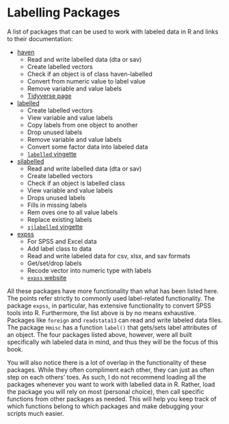 # Labelling Packages

A list of packages that can be used to work with labeled data in R and links to their documentation:

* [haven](https://cran.r-project.org/web/packages/haven/haven.pdf)
  * Read and write labelled data (dta or sav)
  * Create labelled vectors
  * Check if an object is of class haven-labelled
  * Convert from numeric value to label value
  * Remove variable and value labels
  * [Tidyverse page](https://haven.tidyverse.org/)
* [labelled](https://cran.r-project.org/web/packages/labelled/labelled.pdf)
  * Create labelled vectors
  * View variable and value labels
  * Copy labels from one object to another
  * Drop unused labels
  * Remove variable and value labels
  * Convert some factor data into labeled data
  * [`labelled` vingette](https://cran.r-project.org/web/packages/labelled/vignettes/intro_labelled.html)
* [sjlabelled](https://cran.r-project.org/web/packages/sjlabelled/sjlabelled.pdf)
  * Read and write labelled data (dta or sav)
  * Create labelled vectors
  * Check if an object is labelled class
  * View variable and value labels
  * Drops unused labels
  * Fills in missing labels
  * Rem oves one to all value labels
  * Replace existing labels
  * [`sjlabelled` vingette](https://strengejacke.github.io/sjlabelled/articles/labelleddata.html)
* [expss](https://cran.r-project.org/web/packages/expss/expss.pdf)
  * For SPSS and Excel data
  * Add label class to data
  * Read and write labeled data for csv, xlsx, and sav formats
  * Get/set/drop labels
  * Recode vector into numeric type with labels
  * [`expss` website](https://gdemin.github.io/expss/)
  
All these packages have more functionality than what has been listed here. The points refer strictly to commonly used label-related functionality. The package `expss`, in particular, has extensive functionality to convert SPSS tools into R. Furthermore, the list above is by no means exhaustive. Packages like `foreign` and `readstata13` can read and write labeled data files. The package `Hmisc` has a function `label()` that gets/sets label attributes of an object. The four packages listed above, however, were all built specifically wih labeled data in mind, and thus they will be the focus of this book.

You will also notice there is a lot of overlap in the functionality of these packages. While they often compliment each other, they can just as often step on each others' toes. As such, I do not recommend loading all the packages whenever you want to work with labelled data in R. Rather, load the package you will rely on most (personal choice), then call specific functions from other packages as needed. This will help you keep track of which functions belong to which packages and make debugging your scripts much easier.